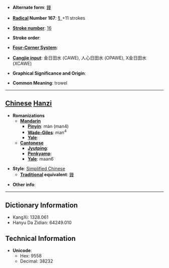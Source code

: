 * '''Alternate form''': [[鏝]]

* '''[[Wiktionary:Chinese radical index| Radical]] Number 167''': [[Wiktionary:Chinese radical index 钅|钅]]+11 strokes

* '''[[Wiktionary:Chinese total strokes index|Stroke number]]''': [[Wiktionary:Chinese total strokes index 16|16]]

* '''Stroke order''': 

* '''[[Wiktionary:Chinese four corner index|Four-Corner System]]''': 

* '''[[Wiktionary:Chinese Cangjie index|Cangjie input]]''': 金日田水 (CAWE), 人心日田水 (OPAWE), X金日田水 (XCAWE)

* '''Graphical Significance and Origin''': 

* '''Common Meaning''': trowel

----

== [[Chinese]] [[Hanzi]] ==

* '''Romanizations'''
** '''[[Mandarin]]'''
*** '''[[Pinyin]]''': màn (man4)
*** '''[[Wade-Giles]]''': man<sup>4</sup>
*** '''[[Yale]]''': 
** '''[[Cantonese]]'''
*** '''[[Jyutping]]''':
*** '''[[Penkyamp]]''': 
*** '''[[Yale]]''': maan6

* '''Style''': [[Simplified Chinese]] 
** '''[[Traditional Chinese|Traditional]] equivalent''': [[鏝]]

* '''Other info''': 

----

== Dictionary Information ==

* KangXi: 1328.061
* Hanyu Da Zidian: 64249.010

== Technical Information ==

* '''Unicode''':
** Hex: 9558
** Decimal: 38232